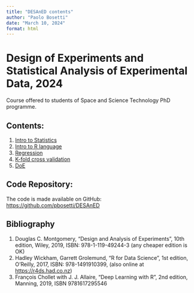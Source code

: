 ```yaml
---
title: "DESAnED contents"
author: "Paolo Bosetti"
date: "March 10, 2024"
format: html
---
```


# Design of Experiments and Statistical Analysis of Experimental Data, 2024

Course offered to students of Space and Science Technology PhD programme.

## Contents:

1. [Intro to Statistics](https://paolobosetti.quarto.pub/desaned-1)
2. [Intro to R language](https://paolobosetti.quarto.pub/desaned-2)
3. [Regression](https://paolobosetti.quarto.pub/desaned-3)
4. [K-fold cross validation](https://paolobosetti.quarto.pub/desaned-4)
5. [DoE](https://paolobosetti.quarto.pub/desaned-5)

## Code Repository:

The code is made available on GitHub: <https://github.com/pbosetti/DESAnED>

## Bibliography

1. Douglas C. Montgomery, "Design and Analysis of Experiments", 10th edition, Wiley, 2019, ISBN: 978-1-119-49244-3 (any cheaper edition is OK)
2. Hadley Wickham, Garrett Grolemund, "R for Data Science", 1st edition, O'Reilly, 2017, ISBN: 978-1491910399, (also online at <https://r4ds.had.co.nz>)
3. François Chollet with J. J. Allaire, "Deep Learning with R", 2nd edition, Manning, 2019, ISBN 9781617295546
